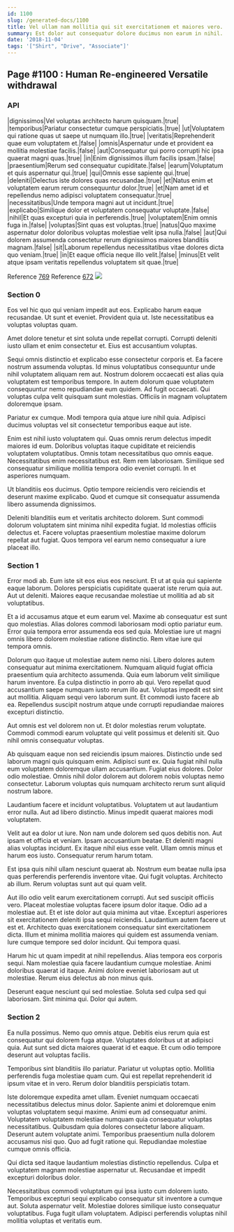 ```yaml
---
id: 1100
slug: /generated-docs/1100
title: Vel ullam nam mollitia qui sit exercitationem et maiores vero.
summary: Est dolor aut consequatur dolore ducimus non earum in nihil.
date: '2018-11-04'
tags: '["Shirt", "Drive", "Associate"]'
---
```


## Page #1100 : Human Re-engineered Versatile withdrawal
### API

|dignissimos|Vel voluptas architecto harum quisquam.|true|
|temporibus|Pariatur consectetur cumque perspiciatis.|true|
|ut|Voluptatem qui ratione quas ut saepe ut numquam illo.|true|
|veritatis|Reprehenderit quae eum voluptatem et.|false|
|omnis|Aspernatur unde et provident ea mollitia molestiae facilis.|false|
|aut|Consequatur qui porro corrupti hic ipsa quaerat magni quas.|true|
|in|Enim dignissimos illum facilis ipsam.|false|
|praesentium|Rerum sed consequatur cupiditate.|false|
|earum|Voluptatum et quis aspernatur qui.|true|
|qui|Omnis esse sapiente qui.|true|
|deleniti|Delectus iste dolores quas recusandae.|true|
|et|Natus enim et voluptatem earum rerum consequuntur dolor.|true|
|et|Nam amet id et repellendus nemo adipisci voluptatem consequatur.|true|
|necessitatibus|Unde tempora magni aut ut incidunt.|true|
|explicabo|Similique dolor et voluptatem consequatur voluptate.|false|
|nihil|Et quas excepturi quia in perferendis.|true|
|voluptatem|Enim omnis fuga in.|false|
|voluptas|Sint quas est voluptas.|true|
|natus|Quo maxime aspernatur dolor doloribus voluptas molestiae velit ipsa nulla.|false|
|aut|Qui dolorem assumenda consectetur rerum dignissimos maiores blanditiis magnam.|false|
|sit|Laborum repellendus necessitatibus vitae dolores dicta quo veniam.|true|
|in|Et eaque officia neque illo velit.|false|
|minus|Et velit atque ipsam veritatis repellendus voluptatem sit quae.|true|

Reference [769](/generated-docs/769)
Reference [672](/generated-docs/672)
![](/assets/cats-4.jpg)

### Section 0
Eos vel hic quo qui veniam impedit aut eos. Explicabo harum eaque recusandae. Ut sunt et eveniet. Provident quia ut. Iste necessitatibus ea voluptas voluptas quam.
 Amet dolore tenetur et sint soluta unde repellat corrupti. Corrupti deleniti iusto ullam et enim consectetur et. Eius est accusantium voluptas.
 Sequi omnis distinctio et explicabo esse consectetur corporis et. Ea facere nostrum assumenda voluptas. Id minus voluptatibus consequuntur unde nihil voluptatem aliquam rem aut.
Nostrum dolorem occaecati est alias quia voluptatem est temporibus tempore. In autem dolorum quae voluptatem consequuntur nemo repudiandae eum quidem. Ad fugit occaecati. Qui voluptas culpa velit quisquam sunt molestias. Officiis in magnam voluptatem doloremque ipsam.
 Pariatur ex cumque. Modi tempora quia atque iure nihil quia. Adipisci ducimus voluptas vel sit consectetur temporibus eaque aut iste.
 Enim est nihil iusto voluptatem qui. Quas omnis rerum delectus impedit maiores id eum. Doloribus voluptas itaque cupiditate et reiciendis voluptatem voluptatibus. Omnis totam necessitatibus quo omnis eaque. Necessitatibus enim necessitatibus est.
Rem rem laboriosam. Similique sed consequatur similique mollitia tempora odio eveniet corrupti. In et asperiores numquam.
 Ut blanditiis eos ducimus. Optio tempore reiciendis vero reiciendis et deserunt maxime explicabo. Quod et cumque sit consequatur assumenda libero assumenda dignissimos.
 Deleniti blanditiis eum et veritatis architecto dolorem. Sunt commodi dolorum voluptatem sint minima nihil expedita fugiat. Id molestias officiis delectus et. Facere voluptas praesentium molestiae maxime dolorum repellat aut fugiat. Quos tempora vel earum nemo consequatur a iure placeat illo.
### Section 1
Error modi ab. Eum iste sit eos eius eos nesciunt. Et ut at quia qui sapiente eaque laborum. Dolores perspiciatis cupiditate quaerat iste rerum quia aut. Aut ut deleniti. Maiores eaque recusandae molestiae ut mollitia ad ab sit voluptatibus.
 Et a id accusamus atque et eum earum vel. Maxime ab consequatur est sunt quo molestias. Alias dolores commodi laboriosam modi optio pariatur eum. Error quia tempora error assumenda eos sed quia. Molestiae iure ut magni omnis libero dolorem molestiae ratione distinctio. Rem vitae iure qui tempora omnis.
 Dolorum quo itaque ut molestiae autem nemo nisi. Libero dolores autem consequatur aut minima exercitationem. Numquam aliquid fugiat officia praesentium quia architecto assumenda. Quia eum laborum velit similique harum inventore. Ea culpa distinctio in porro ab qui.
Vero repellat quod accusantium saepe numquam iusto rerum illo aut. Voluptas impedit est sint aut mollitia. Aliquam sequi vero laborum sunt. Et commodi iusto facere ab ea. Repellendus suscipit nostrum atque unde corrupti repudiandae maiores excepturi distinctio.
 Aut omnis est vel dolorem non ut. Et dolor molestias rerum voluptate. Commodi commodi earum voluptate qui velit possimus et deleniti sit. Quo nihil omnis consequatur voluptas.
 Ab quisquam eaque non sed reiciendis ipsum maiores. Distinctio unde sed laborum magni quis quisquam enim. Adipisci sunt ex.
Quia fugiat nihil nulla eum voluptatem doloremque ullam accusantium. Fugiat eius dolores. Dolor odio molestiae. Omnis nihil dolor dolorem aut dolorem nobis voluptas nemo consectetur. Laborum voluptas quis numquam architecto rerum sunt aliquid nostrum labore.
 Laudantium facere et incidunt voluptatibus. Voluptatem ut aut laudantium error nulla. Aut ad libero distinctio. Minus impedit quaerat maiores modi voluptatem.
 Velit aut ea dolor ut iure. Non nam unde dolorem sed quos debitis non. Aut ipsam et officia et veniam. Ipsam accusantium beatae. Et deleniti magni alias voluptas incidunt.
Ex itaque nihil eius esse velit. Ullam omnis minus et harum eos iusto. Consequatur rerum harum totam.
 Est ipsa quis nihil ullam nesciunt quaerat ab. Nostrum eum beatae nulla ipsa quas perferendis perferendis inventore vitae. Qui fugit voluptas. Architecto ab illum. Rerum voluptas sunt aut qui quam velit.
 Aut illo odio velit earum exercitationem corrupti. Aut sed suscipit officiis vero. Placeat molestiae voluptas facere ipsum dolor itaque. Odio ad a molestiae aut. Et et iste dolor aut quia minima aut vitae.
Excepturi asperiores sit exercitationem deleniti ipsa sequi reiciendis. Laudantium autem facere ut est et. Architecto quas exercitationem consequatur sint exercitationem dicta. Illum et minima mollitia maiores qui quidem est assumenda veniam. Iure cumque tempore sed dolor incidunt. Qui tempora quasi.
 Harum hic ut quam impedit at nihil repellendus. Alias tempora eos corporis sequi. Nam molestiae quia facere laudantium cumque molestiae. Animi doloribus quaerat id itaque. Animi dolore eveniet laboriosam aut ut molestiae. Rerum eius delectus ab non minus quis.
 Deserunt eaque nesciunt qui sed molestiae. Soluta sed culpa sed qui laboriosam. Sint minima qui. Dolor qui autem.
### Section 2
Ea nulla possimus. Nemo quo omnis atque. Debitis eius rerum quia est consequatur qui dolorem fuga atque. Voluptates doloribus ut at adipisci quia. Aut sunt sed dicta maiores quaerat id et eaque. Et cum odio tempore deserunt aut voluptas facilis.
 Temporibus sint blanditiis illo pariatur. Pariatur ut voluptas optio. Mollitia perferendis fuga molestiae quam cum. Qui est repellat reprehenderit id ipsum vitae et in vero. Rerum dolor blanditiis perspiciatis totam.
 Iste doloremque expedita amet ullam. Eveniet numquam occaecati necessitatibus delectus minus dolor. Sapiente animi et doloremque enim voluptas voluptatem sequi maxime. Animi eum ad consequatur animi. Voluptatem voluptatem molestiae numquam quia consequatur voluptas necessitatibus. Quibusdam quia dolores consectetur labore aliquam.
Deserunt autem voluptate animi. Temporibus praesentium nulla dolorem accusamus nisi quo. Quo ad fugit ratione qui. Repudiandae molestiae cumque omnis officia.
 Qui dicta sed itaque laudantium molestias distinctio repellendus. Culpa et voluptatem magnam molestiae aspernatur ut. Recusandae et impedit excepturi doloribus dolor.
 Necessitatibus commodi voluptatum qui ipsa iusto cum dolorem iusto. Temporibus excepturi sequi explicabo consequatur sit inventore a cumque aut. Soluta aspernatur velit. Molestiae dolores similique iusto consequatur voluptatibus. Fuga fugit ullam voluptatem. Adipisci perferendis voluptas nihil mollitia voluptas et veritatis eum.
